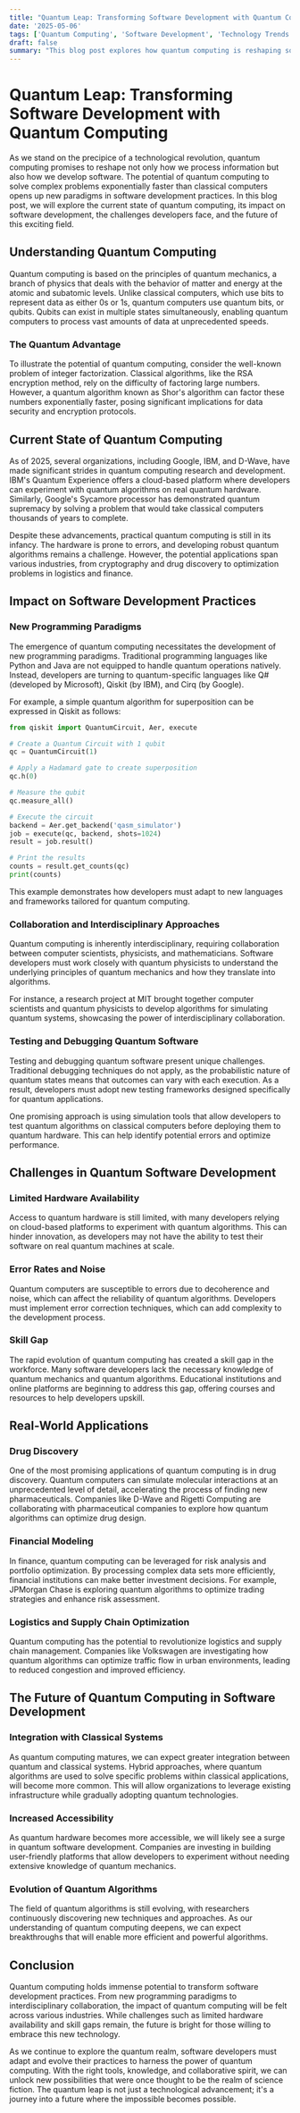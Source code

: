 ```yaml
---
title: "Quantum Leap: Transforming Software Development with Quantum Computing"
date: '2025-05-06'
tags: ['Quantum Computing', 'Software Development', 'Technology Trends']
draft: false
summary: "This blog post explores how quantum computing is reshaping software development practices and the challenges and opportunities that arise in this new paradigm."
---
```


# Quantum Leap: Transforming Software Development with Quantum Computing

As we stand on the precipice of a technological revolution, quantum computing promises to reshape not only how we process information but also how we develop software. The potential of quantum computing to solve complex problems exponentially faster than classical computers opens up new paradigms in software development practices. In this blog post, we will explore the current state of quantum computing, its impact on software development, the challenges developers face, and the future of this exciting field.

## Understanding Quantum Computing

Quantum computing is based on the principles of quantum mechanics, a branch of physics that deals with the behavior of matter and energy at the atomic and subatomic levels. Unlike classical computers, which use bits to represent data as either 0s or 1s, quantum computers use quantum bits, or qubits. Qubits can exist in multiple states simultaneously, enabling quantum computers to process vast amounts of data at unprecedented speeds.

### The Quantum Advantage

To illustrate the potential of quantum computing, consider the well-known problem of integer factorization. Classical algorithms, like the RSA encryption method, rely on the difficulty of factoring large numbers. However, a quantum algorithm known as Shor's algorithm can factor these numbers exponentially faster, posing significant implications for data security and encryption protocols.

## Current State of Quantum Computing

As of 2025, several organizations, including Google, IBM, and D-Wave, have made significant strides in quantum computing research and development. IBM's Quantum Experience offers a cloud-based platform where developers can experiment with quantum algorithms on real quantum hardware. Similarly, Google's Sycamore processor has demonstrated quantum supremacy by solving a problem that would take classical computers thousands of years to complete.

Despite these advancements, practical quantum computing is still in its infancy. The hardware is prone to errors, and developing robust quantum algorithms remains a challenge. However, the potential applications span various industries, from cryptography and drug discovery to optimization problems in logistics and finance.

## Impact on Software Development Practices

### New Programming Paradigms

The emergence of quantum computing necessitates the development of new programming paradigms. Traditional programming languages like Python and Java are not equipped to handle quantum operations natively. Instead, developers are turning to quantum-specific languages like Q# (developed by Microsoft), Qiskit (by IBM), and Cirq (by Google).

For example, a simple quantum algorithm for superposition can be expressed in Qiskit as follows:

```python
from qiskit import QuantumCircuit, Aer, execute

# Create a Quantum Circuit with 1 qubit
qc = QuantumCircuit(1)

# Apply a Hadamard gate to create superposition
qc.h(0)

# Measure the qubit
qc.measure_all()

# Execute the circuit
backend = Aer.get_backend('qasm_simulator')
job = execute(qc, backend, shots=1024)
result = job.result()

# Print the results
counts = result.get_counts(qc)
print(counts)
```

This example demonstrates how developers must adapt to new languages and frameworks tailored for quantum computing.

### Collaboration and Interdisciplinary Approaches

Quantum computing is inherently interdisciplinary, requiring collaboration between computer scientists, physicists, and mathematicians. Software developers must work closely with quantum physicists to understand the underlying principles of quantum mechanics and how they translate into algorithms.

For instance, a research project at MIT brought together computer scientists and quantum physicists to develop algorithms for simulating quantum systems, showcasing the power of interdisciplinary collaboration.

### Testing and Debugging Quantum Software

Testing and debugging quantum software present unique challenges. Traditional debugging techniques do not apply, as the probabilistic nature of quantum states means that outcomes can vary with each execution. As a result, developers must adopt new testing frameworks designed specifically for quantum applications.

One promising approach is using simulation tools that allow developers to test quantum algorithms on classical computers before deploying them to quantum hardware. This can help identify potential errors and optimize performance.

## Challenges in Quantum Software Development

### Limited Hardware Availability

Access to quantum hardware is still limited, with many developers relying on cloud-based platforms to experiment with quantum algorithms. This can hinder innovation, as developers may not have the ability to test their software on real quantum machines at scale.

### Error Rates and Noise

Quantum computers are susceptible to errors due to decoherence and noise, which can affect the reliability of quantum algorithms. Developers must implement error correction techniques, which can add complexity to the development process.

### Skill Gap

The rapid evolution of quantum computing has created a skill gap in the workforce. Many software developers lack the necessary knowledge of quantum mechanics and quantum algorithms. Educational institutions and online platforms are beginning to address this gap, offering courses and resources to help developers upskill.

## Real-World Applications

### Drug Discovery

One of the most promising applications of quantum computing is in drug discovery. Quantum computers can simulate molecular interactions at an unprecedented level of detail, accelerating the process of finding new pharmaceuticals. Companies like D-Wave and Rigetti Computing are collaborating with pharmaceutical companies to explore how quantum algorithms can optimize drug design.

### Financial Modeling

In finance, quantum computing can be leveraged for risk analysis and portfolio optimization. By processing complex data sets more efficiently, financial institutions can make better investment decisions. For example, JPMorgan Chase is exploring quantum algorithms to optimize trading strategies and enhance risk assessment.

### Logistics and Supply Chain Optimization

Quantum computing has the potential to revolutionize logistics and supply chain management. Companies like Volkswagen are investigating how quantum algorithms can optimize traffic flow in urban environments, leading to reduced congestion and improved efficiency.

## The Future of Quantum Computing in Software Development

### Integration with Classical Systems

As quantum computing matures, we can expect greater integration between quantum and classical systems. Hybrid approaches, where quantum algorithms are used to solve specific problems within classical applications, will become more common. This will allow organizations to leverage existing infrastructure while gradually adopting quantum technologies.

### Increased Accessibility

As quantum hardware becomes more accessible, we will likely see a surge in quantum software development. Companies are investing in building user-friendly platforms that allow developers to experiment without needing extensive knowledge of quantum mechanics.

### Evolution of Quantum Algorithms

The field of quantum algorithms is still evolving, with researchers continuously discovering new techniques and approaches. As our understanding of quantum computing deepens, we can expect breakthroughs that will enable more efficient and powerful algorithms.

## Conclusion

Quantum computing holds immense potential to transform software development practices. From new programming paradigms to interdisciplinary collaboration, the impact of quantum computing will be felt across various industries. While challenges such as limited hardware availability and skill gaps remain, the future is bright for those willing to embrace this new technology.

As we continue to explore the quantum realm, software developers must adapt and evolve their practices to harness the power of quantum computing. With the right tools, knowledge, and collaborative spirit, we can unlock new possibilities that were once thought to be the realm of science fiction. The quantum leap is not just a technological advancement; it's a journey into a future where the impossible becomes possible.